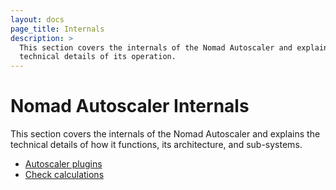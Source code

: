 ```yaml
---
layout: docs
page_title: Internals
description: >
  This section covers the internals of the Nomad Autoscaler and explains
  technical details of its operation.
---
```


# Nomad Autoscaler Internals

This section covers the internals of the Nomad Autoscaler and explains the
technical details of how it functions, its architecture, and sub-systems.

- [Autoscaler plugins](/tools/autoscaling/internals/plugins)
- [Check calculations](/tools/autoscaling/internals/checks)
